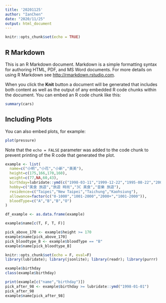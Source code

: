 ---
title: '20201125'
author: "IanChen"
date: "2020/11/25"
output: html_document
---

```{r setup, include=FALSE}
knitr::opts_chunk$set(echo = TRUE)
```

## R Markdown

This is an R Markdown document. Markdown is a simple formatting syntax for authoring HTML, PDF, and MS Word documents. For more details on using R Markdown see <http://rmarkdown.rstudio.com>.

When you click the **Knit** button a document will be generated that includes both content as well as the output of any embedded R code chunks within the document. You can embed an R code chunk like this:

```{r cars}
summary(cars)
```

## Including Plots

You can also embed plots, for example:

```{r pressure, echo=FALSE}
plot(pressure)
```

Note that the `echo = FALSE` parameter was added to the code chunk to prevent printing of the R code that generated the plot.
```{r}
example <- list(
  name=c("小明","小花","小新","美美"),
  height=c(175,166,170,160),
  weight=c(77,NA,60,43),
  birthday=lubridate::ymd(c("1998-03-11","1999-12-22","1995-08-22","2001-10-10")),
  hobby=c("美食 旅遊","旅遊 時尚","3C 美食","音樂 旅遊"),
  residence=c("Taipei","New Taipei","Taichung","Kaohsiung"),
  allowance=factor(c("0-1000","1001-2000","2000+","1001-2000")),
  bloodType=c("A","B","B","O")
)
```
```{r}
df_example <- as.data.frame(example)
```

```{r}
example$name[c(T, F, T, F)]
```

```{r}
pick_above_170 <- example$height >= 170
example$name[pick_above_170]
pick_bloodtype_B <- example$bloodType == "B"
example$name[pick_bloodtype_B]
```
```{r setup, include=FALSE}
knitr::opts_chunk$set(echo = F, eval=F)
library(lubridate); library(jsonlite); library(readr); library(purrr)

```
```{r}
example$birthday
class(example$birthday)
```
```{r}
print(example[c("name","birthday")])
pick_after_98 <- example$birthday >= lubridate::ymd("1998-01-01")
pick_after_98
example$name[pick_after_98]
```
                 
```{r}

```
                 
                 
                 
                 
                 
                 
                 
                 
                 
                 
                 
                 
                 
                 
                 
                 
                 
                 
                 
                 
                 
                 
                 
                 
                 
                 
